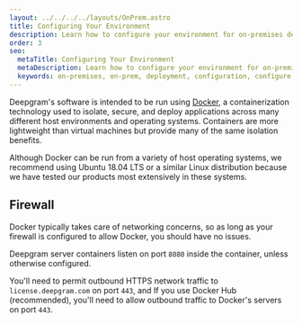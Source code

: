 ```yaml
---
layout: ../../../../layouts/OnPrem.astro
title: Configuring Your Environment
description: Learn how to configure your environment for on-premises deployments of Deepgram products.
order: 3
seo:
  metaTitle: Configuring Your Environment
  metaDescription: Learn how to configure your environment for on-premises deployments of Deepgram products.
  keywords: on-premises, on-prem, deployment, configuration, configure, base components, base
---
```


Deepgram's software is intended to be run using [Docker](https://www.docker.com/), a containerization technology used to isolate, secure, and deploy applications across many different host environments and operating systems. Containers are more lightweight than virtual machines but provide many of the same isolation benefits.

Although Docker can be run from a variety of host operating systems, we recommend using Ubuntu 18.04 LTS or a similar Linux distribution because we have tested our products most extensively in these systems.

## Firewall

Docker typically takes care of networking concerns, so as long as your firewall is configured to allow Docker, you should have no issues.

Deepgram server containers listen on port `8080` inside the container, unless otherwise configured.

You'll need to permit outbound HTTPS network traffic to `license.deepgram.com` on port `443`, and If you use Docker Hub (recommended), you'll need to allow outbound traffic to Docker's servers on port `443`.
